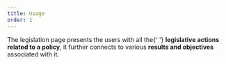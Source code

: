 ```yaml
---
title: Usage
order: 1
---
```



<Paragraph size="lead">
  The legislation page presents the users with all the{' '}
  <strong>legislative actions related to a policy</strong>, it further connects
  to various <strong>results and objectives</strong> associated with it.
</Paragraph>
